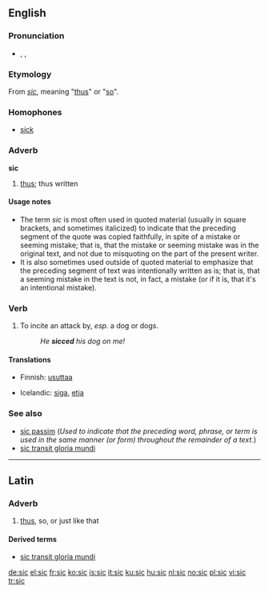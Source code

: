==English==

===Pronunciation===
*{{enPR|sĭk}}, {{IPA|/sɪk/}}, {{SAMPA|/<tt>sIk</tt>/}}
*:{{rhymes|ɪk}}

===Etymology===
From {{L.}} ''[[sic#Latin|sic]]'', meaning "[[thus]]" or "[[so]]".

===Homophones===
*[[sick]]

===Adverb===
'''sic'''

# [[thus]]; thus written

====Usage notes====
*The term ''sic'' is most often used in quoted material (usually in square brackets, and sometimes italicized) to indicate that the preceding segment of the quote was copied faithfully, in spite of a mistake or seeming mistake; that is, that the mistake or seeming mistake was in the original text, and not due to misquoting on the part of the present writer.
*It is also sometimes used outside of quoted material to emphasize that the preceding segment of text was intentionally written as is; that is, that a seeming mistake in the text is not, in fact, a mistake (or if it is, that it's an intentional mistake).

===Verb===
{{en-verb|sic|c|ing}}

# {{transitive}} To incite an attack by, ''esp.'' a dog or dogs.
#: ''He '''sicced''' his dog on me!''

====Translations====
{{trans-top|To incite an attack by}}
*Finnish: [[usuttaa]]
{{trans-mid}}
*Icelandic: [[siga]], [[etja]]
{{trans-bottom}}

===See also===
* [[sic passim]] (''Used to indicate that the preceding word, phrase, or term is used in the same manner (or form) throughout the remainder of a text.'')
* [[sic transit gloria mundi]]

----

==Latin==

{{wikipedia}}

===Adverb===
{{infl|la|adverb|head=sīc}}

# [[thus]], so, or just like that

====Derived terms====
* [[sic transit gloria mundi]]

[[de:sic]]
[[el:sic]]
[[fr:sic]]
[[ko:sic]]
[[is:sic]]
[[it:sic]]
[[ku:sic]]
[[hu:sic]]
[[nl:sic]]
[[no:sic]]
[[pl:sic]]
[[vi:sic]]
[[tr:sic]]
